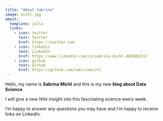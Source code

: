 ```yaml
---
title: "About Sabrina"
image: michl.jpg
about:
  template: jolla
  links:
    - icon: twitter
      text: Twitter
      href: https://twitter.com
    - icon: linkedin
      text: LinkedIn
      href: https://www.linkedin.com/in/sabrina-michl-46650b231/
    - icon: github
      text: Github
      href: https://github.com/sabrinamichl
---
```


Hello, my name is **Sabrina Michl** and this is my new **blog about Data Science**.

I will give a new little insight into this fascinating science every week.

I'm happy to answer any questions you may have and I'm happy to receive links on LinkedIn.
